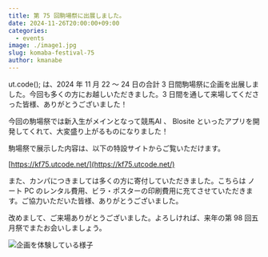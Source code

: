 ```yaml
---
title: 第 75 回駒場祭に出展しました。
date: 2024-11-26T20:00:00+09:00
categories:
  - events
image: ./image1.jpg
slug: komaba-festival-75
author: kmanabe
---
```


ut.code(); は、2024 年 11 月 22 〜 24 日の合計 3 日間駒場祭に企画を出展しました。今回も多くの方にお越しいただきました。3 日間を通して来場してくださった皆様、ありがとうございました！

今回の駒場祭では新入生がメインとなって競馬AI 、 Blosite といったアプリを開発してくれて、大変盛り上がるものになりました！

駒場祭で展示した内容は、以下の特設サイトからご覧いただけます。

[https://kf75.utcode.net/](https://kf75.utcode.net/)

また、カンパにつきましては多くの方に寄付していただきました。こちらは ノート PC のレンタル費用、ビラ・ポスターの印刷費用に充てさせていただきます。ご協力いただいた皆様、ありがとうございました。

改めまして、ご来場ありがとうございました。よろしければ、来年の第 98 回五月祭でまたお会いしましょう。

![企画を体験している様子](./image2.jpg)
